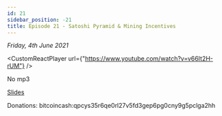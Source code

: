 ```yaml
---
id: 21
sidebar_position: -21
title: Episode 21 - Satoshi Pyramid & Mining Incentives
---
```



_Friday, 4th June 2021_

<CustomReactPlayer
  url={"https://www.youtube.com/watch?v=v66It2H-rUM"} />

No mp3

[Slides](https://docs.google.com/presentation/d/1XxjLVSxB3YtmYouFLhh6jKFCHUV-aPjlSsjzQ_az-ZU/edit?usp=sharing)

Donations: bitcoincash:qpcys35r6qe0rl27v5fd3gep6pg0cny9g5pclga2hh
